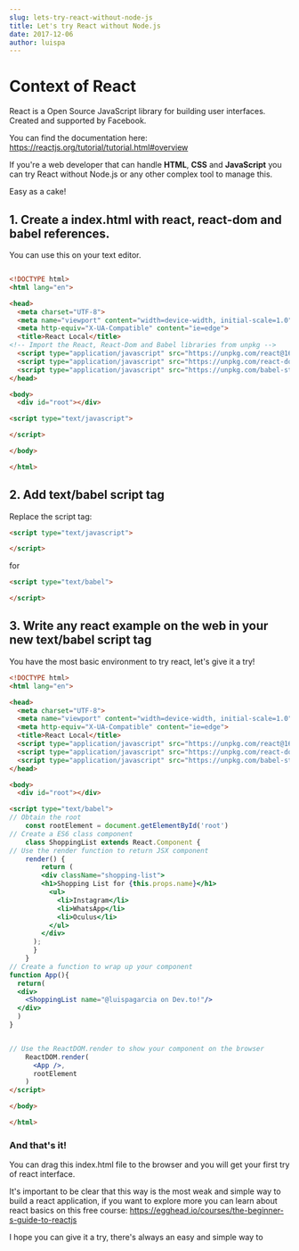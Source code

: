 ```yaml
---
slug: lets-try-react-without-node-js
title: Let's try React without Node.js
date: 2017-12-06
author: luispa
---
```


# Context of React

React is a Open Source JavaScript library for building user interfaces. Created and supported by Facebook.

You can find the documentation here: https://reactjs.org/tutorial/tutorial.html#overview

If you're a web developer that can handle **HTML**, **CSS** and **JavaScript** you can try React without Node.js or any other complex tool to manage this.

Easy as a cake!



## 1. Create a index.html with react, react-dom and babel references.

You can use this on your text editor.

```html

<!DOCTYPE html>
<html lang="en">

<head>
  <meta charset="UTF-8">
  <meta name="viewport" content="width=device-width, initial-scale=1.0">
  <meta http-equiv="X-UA-Compatible" content="ie=edge">
  <title>React Local</title>
<!-- Import the React, React-Dom and Babel libraries from unpkg -->
  <script type="application/javascript" src="https://unpkg.com/react@16.0.0/umd/react.production.min.js"></script>
  <script type="application/javascript" src="https://unpkg.com/react-dom@16.0.0/umd/react-dom.production.min.js"></script>
  <script type="application/javascript" src="https://unpkg.com/babel-standalone@6.26.0/babel.js"></script>
</head>

<body>
  <div id="root"></div>

<script type="text/javascript">

</script>

</body>

</html>
```


## 2. Add text/babel script tag

Replace the script tag:

``` html
<script type="text/javascript">

</script>
``` 

for 

``` html
<script type="text/babel">

</script>
``` 



## 3. Write any react example on the web in your new text/babel script tag

You have the most basic environment to try react, let's give it a try!

```html
<!DOCTYPE html>
<html lang="en">

<head>
  <meta charset="UTF-8">
  <meta name="viewport" content="width=device-width, initial-scale=1.0">
  <meta http-equiv="X-UA-Compatible" content="ie=edge">
  <title>React Local</title>
  <script type="application/javascript" src="https://unpkg.com/react@16.0.0/umd/react.production.min.js"></script>
  <script type="application/javascript" src="https://unpkg.com/react-dom@16.0.0/umd/react-dom.production.min.js"></script>
  <script type="application/javascript" src="https://unpkg.com/babel-standalone@6.26.0/babel.js"></script>
</head>

<body>
  <div id="root"></div>

<script type="text/babel">
// Obtain the root 
    const rootElement = document.getElementById('root')
// Create a ES6 class component    
    class ShoppingList extends React.Component { 
// Use the render function to return JSX component      
    render() { 
        return (
        <div className="shopping-list">
        <h1>Shopping List for {this.props.name}</h1>
          <ul>
            <li>Instagram</li>
            <li>WhatsApp</li>
            <li>Oculus</li>
          </ul>
        </div>
      );
      } 
    }
// Create a function to wrap up your component
function App(){
  return(
  <div>
    <ShoppingList name="@luispagarcia on Dev.to!"/>
  </div>
  )
}


// Use the ReactDOM.render to show your component on the browser
    ReactDOM.render(
      <App />,
      rootElement
    )
</script>

</body>

</html>
```

### And that's it!

You can drag this index.html file to the browser and you will get your first try of react interface.

It's important to be clear that this way is the most weak and simple way to build a react application, if you want to explore more you can learn about react basics on this free course: https://egghead.io/courses/the-beginner-s-guide-to-reactjs


I hope you can give it a try, there's always an easy and simple way to